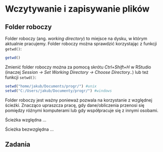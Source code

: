 # Wczytywanie i zapisywanie plików {#io}

<!-- csv better than many! -->
<!-- folder roboczy -->

## Folder roboczy

Folder roboczy (ang. *working directory*) to miejsce na dysku, w którym aktualnie pracujemy.
Folder roboczy można sprawdzić korzystając z funkcji `getwd()`:

```r
getwd()
```

Zmienić folder roboczy można za pomocą skrótu *Ctrl+Shift+H* w RStudio (inaczej *Session -> Set Working Directory -> Choose Directory..*) lub też funkcji `setwd()`:

```r
setwd("home/jakub/Documents/progr/") #unix
setwd("C:/Users/jakub/Documenty/progr/") #windows
```

Folder roboczy jest ważny ponieważ pozwala na korzystanie z względnej ścieżki.
Znacząco upraszcza pracę, gdy dane/obliczenia przenosi się pomiędzy różnymi komputerami lub gdy współpracuje się z innymi osobami.

Ścieżka względna ...

Ścieżka bezwzględna ...

## Zadania

